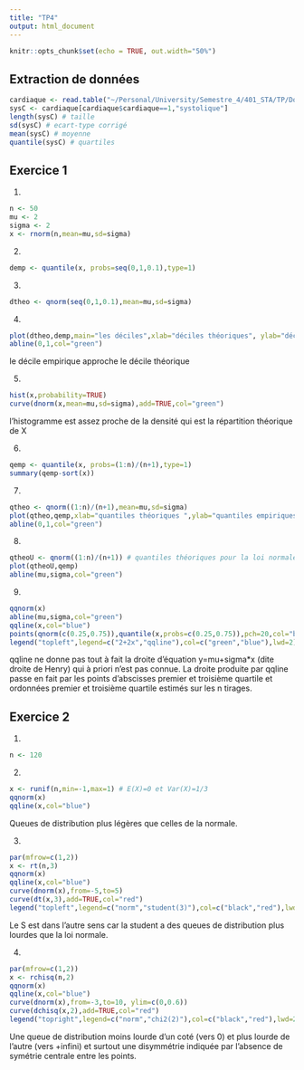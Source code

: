 ```yaml
---
title: "TP4"
output: html_document
---
```


```r
knitr::opts_chunk$set(echo = TRUE, out.width="50%")
```

## Extraction de données

```r
cardiaque <- read.table("~/Personal/University/Semestre_4/401_STA/TP/Donnees/cardiaque.csv",sep=",",dec=".",header=T)
sysC <- cardiaque[cardiaque$cardiaque==1,"systolique"]
length(sysC) # taille
sd(sysC) # ecart-type corrigé
mean(sysC) # moyenne
quantile(sysC) # quartiles
```

## Exercice 1

1.
```r
n <- 50
mu <- 2
sigma <- 2
x <- rnorm(n,mean=mu,sd=sigma)
```

2.
```r
demp <- quantile(x, probs=seq(0,1,0.1),type=1)
```

3.
```r
dtheo <- qnorm(seq(0,1,0.1),mean=mu,sd=sigma)
```

4.
```r
plot(dtheo,demp,main="les déciles",xlab="déciles théoriques", ylab="déciles empiriques") 
abline(0,1,col="green")
```

le décile empirique approche le décile théorique

5.
```r
hist(x,probability=TRUE)
curve(dnorm(x,mean=mu,sd=sigma),add=TRUE,col="green")
```

l'histogramme est assez proche de la densité qui est la répartition théorique de X

6.
```r
qemp <- quantile(x, probs=(1:n)/(n+1),type=1)
summary(qemp-sort(x))
```

7.
```r
qtheo <- qnorm((1:n)/(n+1),mean=mu,sd=sigma)
plot(qtheo,qemp,xlab="quantiles théoriques ",ylab="quantiles empiriques")
abline(0,1,col="green")
```

8.
```r
qtheoU <- qnorm((1:n)/(n+1)) # quantiles théoriques pour la loi normale centrée réduite
plot(qtheoU,qemp)
abline(mu,sigma,col="green")
```

9.
```r
qqnorm(x)
abline(mu,sigma,col="green")
qqline(x,col="blue")
points(qnorm(c(0.25,0.75)),quantile(x,probs=c(0.25,0.75)),pch=20,col="blue")
legend("topleft",legend=c("2+2x","qqline"),col=c("green","blue"),lwd=2)
```

qqline ne donne pas tout à fait la droite d'équation y=mu+sigma*x (dite droite de Henry) qui à priori n'est pas connue.
La droite produite par qqline passe en fait par les points d'abscisses premier et troisième quartile et
ordonnées premier et troisième quartile estimés sur les n tirages. 

## Exercice 2 

1.
```r
n <- 120
```

2.
```r
x <- runif(n,min=-1,max=1) # E(X)=0 et Var(X)=1/3
qqnorm(x)
qqline(x,col="blue")
```

Queues de distribution plus légères que celles de la normale.

3.
```r
par(mfrow=c(1,2))
x <- rt(n,3)
qqnorm(x)
qqline(x,col="blue")
curve(dnorm(x),from=-5,to=5)
curve(dt(x,3),add=TRUE,col="red")
legend("topleft",legend=c("norm","student(3)"),col=c("black","red"),lwd=2)
```

Le S est dans l'autre sens car la student a des queues de distribution plus lourdes que la loi normale.

4.
```r
par(mfrow=c(1,2))
x <- rchisq(n,2)
qqnorm(x)
qqline(x,col="blue")
curve(dnorm(x),from=-3,to=10, ylim=c(0,0.6))
curve(dchisq(x,2),add=TRUE,col="red")
legend("topright",legend=c("norm","chi2(2)"),col=c("black","red"),lwd=2)
```

Une queue de distribution moins lourde d'un coté (vers 0) et plus lourde de l'autre (vers +infini)
et surtout une disymmétrie indiquée par l'absence de symétrie centrale entre les points.